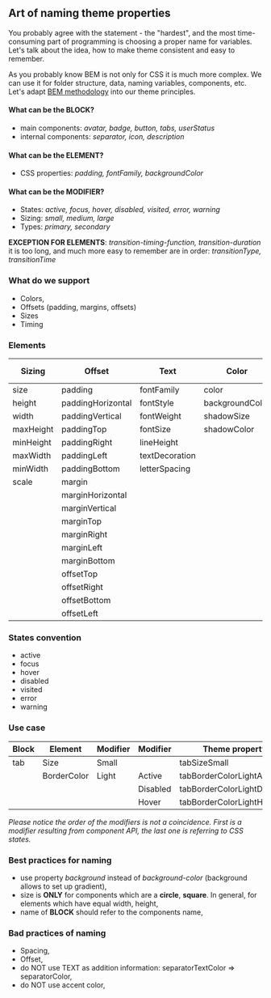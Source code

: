 
<Meta title="Community/Guidelines/Theme naming" />

## Art of naming theme properties

You probably agree with the statement - the "hardest", and the most time-consuming part of programming is choosing a proper name for variables.
Let's talk about the idea, how to make theme consistent and easy to remember.

As you probably know BEM is not only for CSS it is much more complex. We can use it for folder structure,
data, naming variables, components, etc. Let's adapt [BEM methodology](https://en.bem.info/) into our theme principles.

#### What can be the BLOCK?

- main components: _avatar, badge, button, tabs, userStatus_
- internal components: _separator, icon, description_

#### What can be the ELEMENT?

- CSS properties: _padding, fontFamily, backgroundColor_

#### What can be the MODIFIER?

- States: _active, focus, hover, disabled, visited, error, warning_
- Sizing: _small, medium, large_
- Types: _primary, secondary_

**EXCEPTION FOR ELEMENTS**: _transition-timing-function, transition-duration_ it is too long, and much more easy to remember are in order: _transitionType, transitionTime_

### What do we support

- Colors,
- Offsets (padding, margins, offsets)
- Sizes
- Timing

### Elements

| Sizing    | Offset            | Text           | Color           | Border         | Animation / Transitions |
| --------- | ----------------- | -------------- | --------------- | -------------- | ----------------------- |
| size      | padding           | fontFamily     | color           | borderRadius   | transitionType          |
| height    | paddingHorizontal | fontStyle      | backgroundColor | borderColor    | transitionTime          |
| width     | paddingVertical   | fontWeight     | shadowSize      | borderWidth    | transitionDelay         |
| maxHeight | paddingTop        | fontSize       | shadowColor     | borderStyle    |                         |
| minHeight | paddingRight      | lineHeight     |                 | borderTopColor |                         |
| maxWidth  | paddingLeft       | textDecoration |                 | borderTopWidth |                         |
| minWidth  | paddingBottom     | letterSpacing  |                 | borderTopStyle |                         |
| scale     | margin            |                |                 |                |                         |
|           | marginHorizontal  |
|           | marginVertical    |
|           | marginTop         |
|           | marginRight       |
|           | marginLeft        |
|           | marginBottom      |
|           | offsetTop         |
|           | offsetRight       |
|           | offsetBottom      |
|           | offsetLeft        |

### States convention

- active
- focus
- hover
- disabled
- visited
- error
- warning

### Use case

| Block | Element     | Modifier | Modifier | Theme property              |
| ----- | ----------- | -------- | -------- | --------------------------- |
| tab   | Size        | Small    |          | tabSizeSmall                |
|       | BorderColor | Light    | Active   | tabBorderColorLightActive   |
|       |             |          | Disabled | tabBorderColorLightDisabled |
|       |             |          | Hover    | tabBorderColorLightHover    |

_Please notice the order of the modifiers is not a coincidence.
First is a modifier resulting from component API, the last one is referring to CSS states._

### Best practices for naming

- use property _background_ instead of _background-color_ (background allows to set up gradient),
- size is **ONLY** for components which are a **circle**, **square**. In general, for elements which have equal width, height,
- name of **BLOCK** should refer to the components name,

### Bad practices of naming

- Spacing,
- Offset,
- do NOT use TEXT as addition information: separatorTextColor => separatorColor,
- do NOT use accent color,
